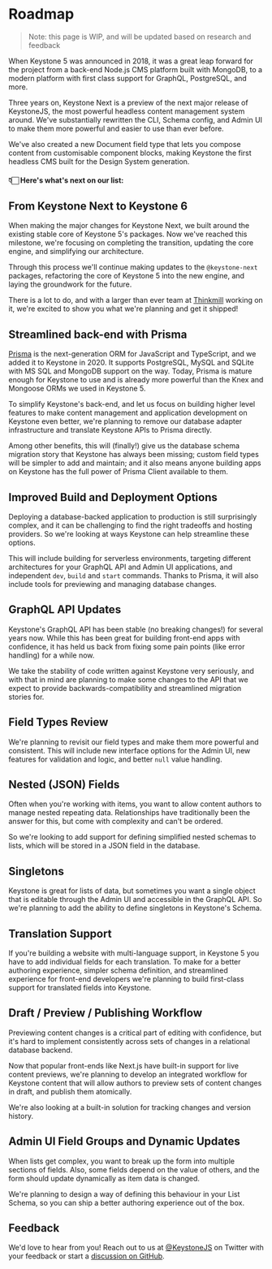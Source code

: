 
# Roadmap

> Note: this page is WIP, and will be updated based on research and feedback

When Keystone 5 was announced in 2018, it was a great leap forward for the project from a back-end
Node.js CMS platform built with MongoDB, to a modern platform with first class support for GraphQL,
PostgreSQL, and more.

Three years on, Keystone Next is a preview of the next major release of KeystoneJS, the most
powerful headless content management system around. We've substantially rewritten the CLI, Schema
config, and Admin UI to make them more powerful and easier to use than ever before.

We've also created a new Document field type that lets you compose content from customisable
component blocks, making Keystone the first headless CMS built for the Design System generation.

#### 👇🏻 Here's what's next on our list:

## From Keystone Next to Keystone 6

When making the major changes for Keystone Next, we built around the existing stable core of
Keystone 5's packages. Now we've reached this milestone, we're focusing on completing the
transition, updating the core engine, and simplifying our architecture.

Through this process we'll continue making updates to the `@keystone-next` packages, refactoring the
core of Keystone 5 into the new engine, and laying the groundwork for the future.

There is a lot to do, and with a larger than ever team at [Thinkmill](https://www.thinkmill.com.au) working on
it, we're excited to show you what we're planning and get it shipped!

## Streamlined back-end with Prisma

[Prisma](https://www.prisma.io/) is the next-generation ORM for JavaScript and TypeScript, and we added it to Keystone
in 2020. It supports PostgreSQL, MySQL and SQLite with MS SQL and MongoDB support on the way. Today,
Prisma is mature enough for Keystone to use and is already more powerful than the Knex and Mongoose
ORMs we used in Keystone 5.

To simplify Keystone's back-end, and let us focus on building higher level features to make content
management and application development on Keystone even better, we're planning to remove our
database adapter infrastructure and translate Keystone APIs to Prisma directly.

Among other benefits, this will (finally!) give us the database schema migration story that Keystone
has always been missing; custom field types will be simpler to add and maintain; and it also means
anyone building apps on Keystone has the full power of Prisma Client available to them.

## Improved Build and Deployment Options

Deploying a database-backed application to production is still surprisingly complex, and it can be
challenging to find the right tradeoffs and hosting providers. So we're looking at ways Keystone can
help streamline these options.

This will include building for serverless environments, targeting different architectures for your
GraphQL API and Admin UI applications, and independent `dev`, `build` and `start` commands. Thanks
to Prisma, it will also include tools for previewing and managing database changes.

## GraphQL API Updates

Keystone's GraphQL API has been stable (no breaking changes!) for several years now. While this has
been great for building front-end apps with confidence, it has held us back from fixing some pain
points (like error handling) for a while now.

We take the stability of code written against Keystone very seriously, and with that in mind are
planning to make some changes to the API that we expect to provide backwards-compatibility and
streamlined migration stories for.

## Field Types Review

We're planning to revisit our field types and make them more powerful and consistent. This will
include new interface options for the Admin UI, new features for validation and logic, and better
`null` value handling.

## Nested (JSON) Fields

Often when you're working with items, you want to allow content authors to manage nested repeating
data. Relationships have traditionally been the answer for this, but come with complexity and can't
be ordered.

So we're looking to add support for defining simplified nested schemas to lists, which will be
stored in a JSON field in the database.

## Singletons

Keystone is great for lists of data, but sometimes you want a single object that is editable through
the Admin UI and accessible in the GraphQL API. So we're planning to add the ability to define
singletons in Keystone's Schema.

## Translation Support

If you're building a website with multi-language support, in Keystone 5 you have to add individual
fields for each translation. To make for a better authoring experience, simpler schema definition,
and streamlined experience for front-end developers we're planning to build first-class support for
translated fields into Keystone.

## Draft / Preview / Publishing Workflow

Previewing content changes is a critical part of editing with confidence, but it's hard to implement
consistently across sets of changes in a relational database backend.

Now that popular front-ends like Next.js have built-in support for live content previews, we're
planning to develop an integrated workflow for Keystone content that will allow authors to preview
sets of content changes in draft, and publish them atomically.

We're also looking at a built-in solution for tracking changes and version history.

## Admin UI Field Groups and Dynamic Updates

When lists get complex, you want to break up the form into multiple sections of fields. Also, some
fields depend on the value of others, and the form should update dynamically as item data is
changed.

We're planning to design a way of defining this behaviour in your List Schema, so you can ship a
better authoring experience out of the box.

## Feedback

We'd love to hear from you! Reach out to us at [@KeystoneJS](https://twitter.com/keystonejs) on
Twitter with your feedback or start a
[discussion on GitHub](https://github.com/keystonejs/keystone-5/discussions).

